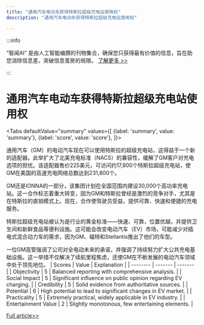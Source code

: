 ```yaml
---
title: "通用汽车电动车获得特斯拉超级充电站使用权"
description: "通用汽车电动车获得特斯拉超级充电站使用权"

---
```



:::info

“智闻AI“ 是由人工智能编撰的刊物集合，确保您只获得最有价值的信息，旨在助您消除信息差，突破信息茧房的局限。  [了解更多 >>](/)

:::

# 通用汽车电动车获得特斯拉超级充电站使用权


<Tabs
	defaultValue="summary"
	values={[
	{label: 'summary', value: 'summary'},
	{label: 'score', value: 'score'},
]}>
<TabItem value="summary">


通用汽车（GM）的电动汽车现在可以使用特斯拉的超级充电站，这得益于一个新的适配器。此举扩大了北美充电标准（NACS）的兼容性，缓解了GM客户对充电选项的担忧。该适配器售价225美元，可访问约17,800个特斯拉超级充电站，使GM在美国的高速充电网络总数达到231,800个。

GM还是IONNA的一部分，该集团计划在全国范围内建设30,000个高功率充电站。这一合作标志着重大转变，因为GM和特斯拉曾经是激烈的竞争对手，尤其是在特斯拉的直销模式上。现在，合作使驾驶员受益，提供可靠、快速和便捷的充电服务。

特斯拉超级充电站被认为是行业的黄金标准——快速、可靠，位置优越，并提供卫生间和新鲜食品等便利设施。这可能会改变电动汽车（EV）市场，可能减少对插电式混合动力车的需求，因为GM、福特和Stellantis推出了他们的车型。

一位GM高管强调了公司对全电动未来的承诺，并强调了持续努力扩大公共充电基础设施。这一举措不仅解决了续航里程焦虑，还使GM在不断发展的电动汽车领域中处于领先地位。
</TabItem>
<TabItem value="score">
	| Scores     | Value   | Explanation |
	| -------- | ------- | ------- |
	| Objectivity  | 5    | Balanced reporting with comprehensive analysis.    |
	| Social Impact | 5     | Significant influence on public opinion regarding EV charging.    |
	| Credibility    | 5    | Solid evidence from authoritative sources.    |
	| Potential    | 6    | High potential to lead to significant changes in EV market.    |
	| Practicality    | 5    | Extremely practical, widely applicable in EV industry.    |
	| Entertainment Value    | 2    | Slightly monotonous, few entertaining elements.    |
</TabItem>
</Tabs>

[Full article>>](https://tech.slashdot.org/story/24/09/22/0016220/gm-electric-vehicles-can-now-use-tesla-superchargers?utm_source=rss1.0mainlinkanon&utm_medium=feed)
